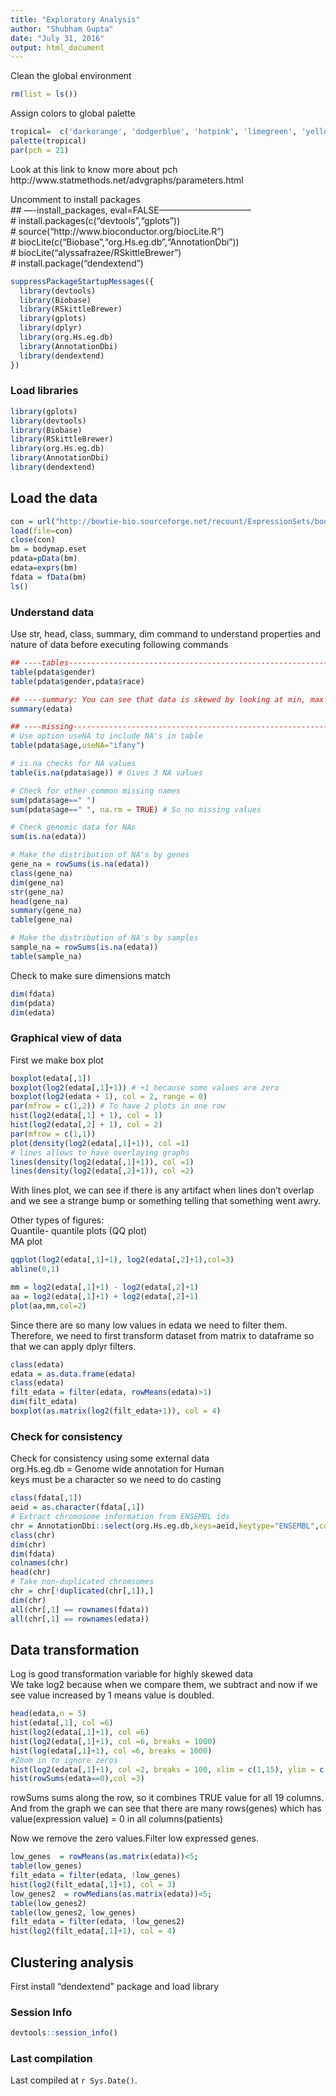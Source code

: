 ---
title: "Exploratory Analysis"
author: "Shubham Gupta"
date: "July 31, 2016"
output: html_document
---

Clean the global environment
```{r Clean_Environment}
rm(list = ls())
```

Assign colors to global palette
```{r GlobalPalette}
tropical=  c('darkorange', 'dodgerblue', 'hotpink', 'limegreen', 'yellow')
palette(tropical)
par(pch = 21)
```

Look at this link to know more about pch http://www.statmethods.net/advgraphs/parameters.html

Uncomment to install packages    
## ----install_packages, eval=FALSE--------------------------------     
#  install.packages(c("devtools","gplots"))      
#  source("http://www.bioconductor.org/biocLite.R")     
#  biocLite(c("Biobase","org.Hs.eg.db","AnnotationDbi"))    
#  biocLite("alyssafrazee/RSkittleBrewer")   
#  install.package("dendextend")

```{r load_hidden, echo=FALSE, results="hide"}
suppressPackageStartupMessages({
  library(devtools)
  library(Biobase)
  library(RSkittleBrewer)
  library(gplots)
  library(dplyr)
  library(org.Hs.eg.db)
  library(AnnotationDbi)
  library(dendextend)
})
```

### Load libraries
```{r loadLibs, cache = TRUE}
library(gplots)
library(devtools)
library(Biobase)
library(RSkittleBrewer)
library(org.Hs.eg.db)
library(AnnotationDbi)
library(dendextend)
```

## Load the data
```{r loadData, cache = TRUE}
con = url("http://bowtie-bio.sourceforge.net/recount/ExpressionSets/bodymap_eset.RData")
load(file=con)
close(con)
bm = bodymap.eset
pdata=pData(bm)
edata=exprs(bm)
fdata = fData(bm)
ls()
```

### Understand data
Use str, head, class, summary, dim command to understand properties and nature of data before executing following commands
```{r ObserveData, eval=FALSE}
## ----tables--------------------------------------------------------------
table(pdata$gender)
table(pdata$gender,pdata$race)

## ----summary: You can see that data is skewed by looking at min, max and mean ------
summary(edata)

## ----missing-------------------------------------------------------------
# Use option useNA to include NA's in table
table(pdata$age,useNA="ifany")

# is.na checks for NA values
table(is.na(pdata$age)) # Gives 3 NA values

# Check for other common missing names
sum(pdata$age==" ")
sum(pdata$age==" ", na.rm = TRUE) # So no missing values

# Check genomic data for NAs
sum(is.na(edata))

# Make the distribution of NA's by genes
gene_na = rowSums(is.na(edata))
class(gene_na)
dim(gene_na)
str(gene_na)
head(gene_na)
summary(gene_na)
table(gene_na)

# Make the distribution of NA's by samples
sample_na = rowSums(is.na(edata))
table(sample_na)
```

Check to make sure dimensions match
```{r dimension}
dim(fdata)
dim(pdata)
dim(edata)
```

### Graphical view of data
First we make box plot
```{r figures, figure.align = 'center', cache = TRUE}
boxplot(edata[,1])
boxplot(log2(edata[,1]+1)) # +1 because some values are zero
boxplot(log2(edata + 1), col = 2, range = 0)
par(mfrow = c(1,2)) # To have 2 plots in one row
hist(log2(edata[,1] + 1), col = 1)
hist(log2(edata[,2] + 1), col = 2)
par(mfrow = c(1,1))
plot(density(log2(edata[,1]+1)), col =1)
# lines allows to have overlaying graphs
lines(density(log2(edata[,1]+1)), col =1)
lines(density(log2(edata[,2]+1)), col =2)
```

With lines plot, we can see if there is any artifact when lines don't overlap and we see a strange bump or something telling that something went awry.

Other types of figures:    
Quantile- quantile plots (QQ plot)    
MA plot    
```{r, figures1, figure.align = 'center', cache = TRUE}
qqplot(log2(edata[,1]+1), log2(edata[,2]+1),col=3)
abline(0,1)

mm = log2(edata[,1]+1) - log2(edata[,2]+1)
aa = log2(edata[,1]+1) + log2(edata[,2]+1)
plot(aa,mm,col=2)
```


Since there are so many low values in edata we need to filter them. Therefore, we need to first transform dataset from matrix to dataframe so that we can apply dplyr filters.    
```{r filerData, warning= FALSE, cache = TRUE}
class(edata)
edata = as.data.frame(edata)
class(edata)
filt_edata = filter(edata, rowMeans(edata)>1)
dim(filt_edata)
boxplot(as.matrix(log2(filt_edata+1)), col = 4)
```

### Check for consistency
Check for consistency using some external data     
org.Hs.eg.db = Genome wide annotation for Human    
keys must be a character so we need to do casting     
```{r ChrInfo, cache = TRUE}
class(fdata[,1])
aeid = as.character(fdata[,1])
# Extract chromosome information from ENSEMBL ids
chr = AnnotationDbi::select(org.Hs.eg.db,keys=aeid,keytype="ENSEMBL",columns="CHR")
class(chr)
dim(chr)
dim(fdata)
colnames(chr)
head(chr)
# Take non-duplicated chromsomes
chr = chr[!duplicated(chr[,1]),]
dim(chr)
all(chr[,1] == rownames(fdata))
all(chr[,1] == rownames(edata))

```


## Data transformation
Log is good transformation variable for highly skewed data    
We take log2 because when we compare them, we subtract and now if we see value increased by 1 means value is doubled.
```{r DataTransform, cache=TRUE}
head(edata,n = 5)
hist(edata[,1], col =6)
hist(log2(edata[,1]+1), col =6)
hist(log2(edata[,1]+1), col =6, breaks = 1000)
hist(log(edata[,1]+1), col =6, breaks = 1000)
#Zoom in to ignore zeros
hist(log2(edata[,1]+1), col =2, breaks = 100, xlim = c(1,15), ylim = c(0,300))
hist(rowSums(edata==0),col =3)
```

rowSums sums along the row, so it combines TRUE value for all 19 columns. And from the graph we can see that there are many rows(genes) which has value(expression value) = 0 in all columns(patients)

Now we remove the zero values.Filter low expressed genes.
```{r FiltGene, cache= TRUE}
low_genes  = rowMeans(as.matrix(edata))<5;
table(low_genes)
filt_edata = filter(edata, !low_genes)
hist(log2(filt_edata[,1]+1), col = 3)
low_genes2  = rowMedians(as.matrix(edata))<5;
table(low_genes2)
table(low_genes2, low_genes)
filt_edata = filter(edata, !low_genes2)
hist(log2(filt_edata[,1]+1), col = 4)
```

## Clustering analysis
First install "dendextend" package and load library



### Session Info
```{r sessionInfo, cache = TRUE}
devtools::session_info()
```

### Last compilation

Last compiled at `r Sys.Date()`.
